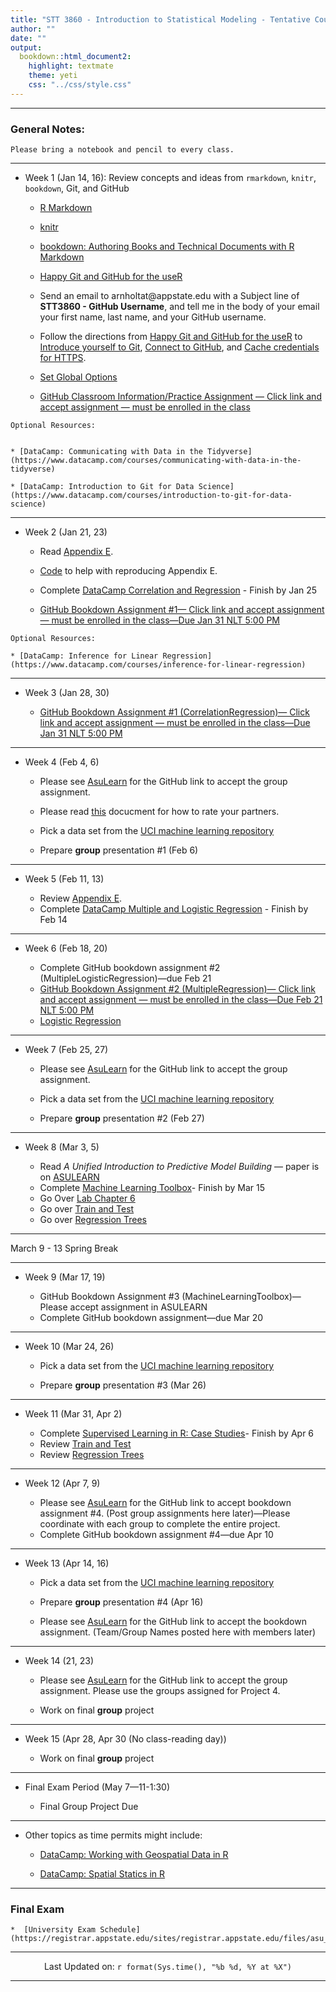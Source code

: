 ```yaml
---
title: "STT 3860 - Introduction to Statistical Modeling - Tentative Course Schedule"
author: ""
date: ""
output: 
  bookdown::html_document2: 
    highlight: textmate
    theme: yeti
    css: "../css/style.css"
---
```


<script type="text/x-mathjax-config">
MathJax.Hub.Config({
  TeX: { equationNumbers: { autoNumber: "AMS" } }
});
</script>

* * *

### General Notes: {-}

```block
Please bring a notebook and pencil to every class.  
```

* * *

* Week 1 (Jan 14, 16): Review concepts and ideas from `rmarkdown`, `knitr`, `bookdown`, Git, and GitHub
    
    + [R Markdown](http://rmarkdown.rstudio.com/)
    
    + [knitr](https://yihui.name/knitr/)
    
    + [bookdown: Authoring Books and Technical Documents with R Markdown](https://bookdown.org/yihui/bookdown/)
    
    + [Happy Git and GitHub for the useR](http://happygitwithr.com/)

    + Send an email to arnholtat@appstate.edu with a Subject line of **STT3860 - GitHub Username**, and tell me in the body of your email your first name, last name, and your GitHub username.  
    
    + Follow the directions from [Happy Git and GitHub for the useR](http://happygitwithr.com/) to [Introduce yourself to Git](http://happygitwithr.com/hello-git.html), [Connect to GitHub](http://happygitwithr.com/push-pull-github.html), and [Cache credentials for HTTPS](http://happygitwithr.com/credential-caching.html).
    
    + [Set Global Options](https://stat-ata-asu.github.io/STT5812CourseRepo/Rmarkdown/GlobalOptions.html)
    
    + [GitHub Classroom Information/Practice Assignment --- Click link and accept assignment --- must be enrolled in the class](https://classroom.github.com/a/jfwFmKWD)
    
```block
Optional Resources:


* [DataCamp: Communicating with Data in the Tidyverse](https://www.datacamp.com/courses/communicating-with-data-in-the-tidyverse)

* [DataCamp: Introduction to Git for Data Science](https://www.datacamp.com/courses/introduction-to-git-for-data-science)
``` 


* * *

* Week 2 (Jan 21, 23)
   
    + Read [Appendix E](./appE.html).  

    + [Code](https://raw.githubusercontent.com/alanarnholt/GeneralStatistics/master/rmarkdown/ResidualGraphs.Rmd) to help with reproducing Appendix E.

    + Complete [DataCamp Correlation and Regression](https://www.datacamp.com/courses/correlation-and-regression) - Finish by Jan 25
    
    + [GitHub Bookdown Assignment #1--- Click link and accept assignment --- must be enrolled in the class---Due Jan 31 NLT 5:00 PM](https://classroom.github.com/a/SL6Kw5mj)
    

```block
Optional Resources:

* [DataCamp: Inference for Linear Regression](https://www.datacamp.com/courses/inference-for-linear-regression)
```    

* * *

* Week 3 (Jan 28, 30)

    + [GitHub Bookdown Assignment #1 (CorrelationRegression)--- Click link and accept assignment --- must be enrolled in the class---Due Jan 31 NLT 5:00 PM](https://classroom.github.com/a/SL6Kw5mj)
    
* * *

* Week 4 (Feb 4, 6)
    + Please see [AsuLearn](https://asulearn.appstate.edu) for the GitHub link to accept the group assignment.
    
    + Please read [this](../GroupProjectEval/GroupEvaluation.pdf) docucment for how to rate your partners.
    
    + Pick a data set from the [UCI machine learning repository](https://archive.ics.uci.edu/ml/index.php)

    + Prepare **group** presentation #1 (Feb 6)

* * *

* Week 5 (Feb 11, 13)

    + Review [Appendix E](./appE.html). 
    + Complete [DataCamp Multiple and Logistic Regression](https://www.datacamp.com/courses/multiple-and-logistic-regression) - Finish by Feb 14

* * *

* Week 6 (Feb 18, 20)

    + Complete GitHub bookdown assignment #2 (MultipleLogisticRegression)---due Feb 21
    + [GitHub Bookdown Assignment #2 (MultipleRegression)--- Click link and accept assignment --- must be enrolled in the class---Due Feb 21 NLT 5:00 PM](https://classroom.github.com/a/VBT-8U_J)
    + [Logistic Regression](../rmarkdown/HW1later.html)

* * *

* Week 7 (Feb 25, 27)

    + Please see [AsuLearn](https://asulearn.appstate.edu) for the GitHub link to accept the group assignment.

    + Pick a data set from the [UCI machine learning repository](https://archive.ics.uci.edu/ml/index.php)
    
    + Prepare **group** presentation #2 (Feb 27)
    
    

* * *      

* Week 8 (Mar 3, 5)

    + Read *A Unified Introduction to Predictive Model Building* --- paper is on [ASULEARN](https://asulearn.appstate.edu/)
    + Complete [Machine Learning Toolbox](https://www.datacamp.com/courses/machine-learning-toolbox)- Finish by Mar 15
    +  Go Over [Lab Chapter 6](https://stat-ata-asu.github.io/STT3851ClassRepo/Rmarkdown/BookLabs/Lab_Chapter6.html)
    +  Go over [Train and Test](../rmarkdown/TrainAndTestPartitions.html)
    +  Go over [Regression Trees](../rmarkdown/RegressionTrees.html)

* * *

March 9 - 13 Spring Break

* * *

* Week 9 (Mar 17, 19)

    + GitHub Bookdown Assignment #3 (MachineLearningToolbox)---Please accept assignment in ASULEARN
    + Complete GitHub bookdown assignment---due Mar 20

* * *

* Week 10 (Mar 24, 26)

    + Pick a data set from the [UCI machine learning repository](https://archive.ics.uci.edu/ml/index.php)
    
    + Prepare **group** presentation #3 (Mar 26)

* * * 

* Week 11 (Mar 31, Apr 2)

    + Complete [Supervised Learning in R: Case Studies](https://www.datacamp.com/courses/supervised-learning-in-r-case-studies)- Finish by Apr 6
    +  Review [Train and Test](../rmarkdown/TrainAndTestPartitions.html)
    +  Review [Regression Trees](../rmarkdown/RegressionTrees.html)
    
* * *

* Week 12 (Apr 7, 9)

    + Please see [AsuLearn](https://asulearn.appstate.edu) for the GitHub link to accept bookdown assignment #4. (Post group assignments here later)---Please coordinate with each group to complete the entire project.
    + Complete GitHub bookdown assignment #4---due Apr 10

* * *

* Week 13 (Apr 14, 16)

    + Pick a data set from the [UCI machine learning repository](https://archive.ics.uci.edu/ml/index.php)

    + Prepare **group** presentation #4 (Apr 16)
    
    + Please see [AsuLearn](https://asulearn.appstate.edu) for the GitHub link to accept the bookdown assignment. (Team/Group Names posted here with members later)
    

* * * 

* Week 14 (21, 23)

    + Please see [AsuLearn](https://asulearn.appstate.edu) for the GitHub link to accept the group assignment.  Please use the groups assigned for Project 4. 
  
    + Work on final **group** project

* * *

* Week 15 (Apr 28, Apr 30 (No class-reading day))

    + Work on final **group** project

* * *

* Final Exam Period (May 7---11-1:30)

    + Final Group Project Due

* * *

* Other topics as time permits might include:

    + [DataCamp: Working with Geospatial Data in R](https://www.datacamp.com/courses/working-with-geospatial-data-in-r)

    + [DataCamp: Spatial Statics in R](https://www.datacamp.com/courses/spatial-statistics-in-r)
    
* * *    

### Final Exam {-}

```block
*  [University Exam Schedule](https://registrar.appstate.edu/sites/registrar.appstate.edu/files/asu_spring_2020_exam_schedule.pdf)
```

________________

<center> Last Updated on: `r format(Sys.time(), "%b %d, %Y at %X")` </center>

________________

